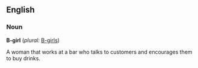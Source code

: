 ==English==

===Noun===
'''B-girl'''  (''plural:'' [[B-girls]])

A woman that works at a bar who talks to customers and encourages them to buy drinks.

{{wikify}}